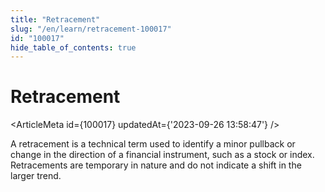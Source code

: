 ```yaml
---
title: "Retracement"
slug: "/en/learn/retracement-100017"
id: "100017"
hide_table_of_contents: true
---
```



# Retracement

<ArticleMeta id={100017} updatedAt={'2023-09-26 13:58:47'} />
<div className='border-solid border-b border-t-0 my-4 border-[var(--ifm-color-gray-300)]' />

A retracement is a technical term used to identify a minor pullback or change in the direction of a financial instrument, such as a stock or index. Retracements are temporary in nature and do not indicate a shift in the larger trend.
